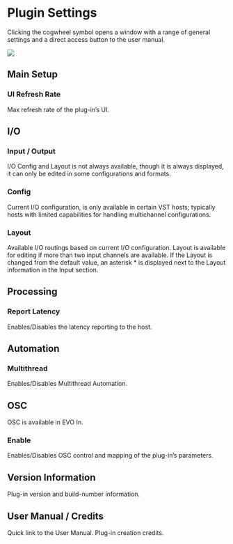 # Plugin Settings

Clicking the cogwheel symbol opens a window with a range of general settings and a direct access button to
the user manual.

![](https://flux-shared.s3.amazonaws.com/doc_images/Plugins/evo-in/ManualEvoIn-006.jpg)

## Main Setup

### UI Refresh Rate

Max refresh rate of the plug-in’s UI.

## I/O

### Input / Output

I/O Config and Layout is not always available, though it is always displayed, it can only be edited in some
configurations and formats.

### Config

Current I/O configuration, is only available in certain VST hosts; typically hosts with limited capabilities for
handling multichannel configurations.

### Layout

Available I/O routings based on current I/O configuration. Layout is available for editing if more than two input
channels are available. If the Layout is changed from the default value, an asterisk * is displayed next to the
Layout information in the Input section.


## Processing

### Report Latency

Enables/Disables the latency reporting to the host.

## Automation

### Multithread

Enables/Disables Multithread Automation.

## OSC

OSC is available in EVO In.

### Enable

Enables/Disables OSC control and mapping of the plug-in’s parameters.

## Version Information

Plug-in version and build-number information.

## User Manual / Credits

Quick link to the User Manual. Plug-in creation credits.
